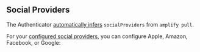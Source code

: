 
## Social Providers

<Alert role="none" heading="Zero Configuration">

The Authenticator [automatically infers](/connected-components/authenticator#step-1-configure-backend) `socialProviders` from `amplify pull`.

</Alert>

For your [configured social providers](https://docs.amplify.aws/lib/auth/social_signin_web_ui/q/platform/flutter/), you can configure Apple, Amazon, Facebook, or Google:

<FlutterAuthenticatorExample
  id="flutter-authenticator-social-providers"
  includeSocialProviders={true}
/>
